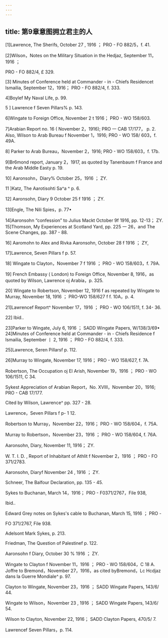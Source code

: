 ```yaml
---
---
---
```

title: 第9章意图拥立君主的人
---




[1]Lawrence, The Sherifs, October 27 , 1916 ； PRO - FO 882/5，f. 41.

[2]Wilson，Notes on the Military Situation in the Hedjaz, September 11，1916 ；

PRO - FO 882/4, £ 329.

[3] Minutes of Conference held at Commander - in - Chiefs Residencet Ismailia, September 12，1916； PRO - FO 882/4, f. 333.

4]Boylef My Naval Life, p. 99.

5 ] Lawrence f Seven Pillars% p. 143.

6]Wingate to Foreign Office, November 2 t 1916； PRO - WO 158/603.

7]Arabian Report no. 16 ( November 2，1916); PRO 一 CAB 17/177， p. 2. Also, Wilson to Arab Bureau f November 1，1916; PRO - WO 158/ 603，f. 49A.

8] Parker to Arab Bureau，November 2，1916; PRO - WO 158/603，f. 17b.

9]Br6mond report, January 2，1917, as quoted by Tanenbaum f France and the Arab Middle Easty p. 19.

10] Aaronsohn，Diary% October 25，1916 ； ZY.

11 ]Katz, The Aarotisohti Sa^a ^ p. 6.

12] Aaronsohn, Diary 9 October 25 f 1916 ； ZY.

13]Engle, The Nili Spies，p. 77•

14]Aaronsohn “confession” to Julius Mackt October 9f 1916, pp. 12-13； ZY. 15]Thomson, My Experiences at Scotland Yard, pp. 225 一 26，and The Scene Changes, pp. 387 - 88.

16] Aaromohn to Alex and Rivka Aaronsohn, October 28 f 1916 ； ZY,

17]Lawrence, Seven Pillars f p. 57.

18] Wingate to Clayton，November 7 f 1916 ； PRO - WO 158/603，f. 79A.

19] French Embassy ( London) to Foreign Office, November 8, 1916，as quoted by Wilson, Lawrence oj Arabia，p. 325.

20] Wingate to Robertson, November 12, 1916 f as repeated by Wingate to Murray, November 18, 1916 ； PRO-WO 158/627 f f. 10A，p. 4.

21]Lawrencef Report^ November 17，1916 ； PRO - WO 106/1511, f. 34- 36.

22] Ibid..

23]Parker to Wingate, July 6, 1916 ； SADD Wingate Papers, W/138/3/69• 24]Minutes of Conference held at Commander - in - Chiefs Residence f Ismailia, September 丨 2, 1916 ； PRO - FO 882/4, f. 333.

25]Lawrence, Seren Pillarsf p. 112.

26]Murray to Wingate, November 17, 1916； PRO - WO 158/627, f. 7A.

Robertson, The Occupation oj El Arish, November 19，1916 ； PRO - WO 106/1511, C 34.

Sykest Appreciation of Arabian Report，No. XVIII，November 20，1916; PRO - CAB 17/177.

Cited by Wilson, Lawrence^ pp. 327 - 28.

Lawrence，Seven Pillars f p- 1 12.

Robertson to Murray，November 22，1916； PRO - WO 158/604，f. 75A.

Murray to Robertson，November 23，1916 ； PRO - WO 158/604, f. 76A.

Aaronsohn, Diary, November 11, 1916； ZY.

W. T. I. D. , Report of Inhabitant of Athlit f November 2，1916 ； PRO - FO 371/2783.

Aaronsohn, Diaryf November 24 , 1916 ； ZY.

Schneer, The Balfour Declaration, pp. 135 - 45.

Sykes to Buchanan, March 14，1916； PRO - F0371/2767，File 938,

Ibid..

Edward Grey notes on Sykes's cable to Buchanan, March 15, 1916 ； PRO -

FO 371/2767, File 938.

Adelsont Mark Sykes, p. 213.

Friedman, The Question of Palestinef p. 122.

Aaronsohn f Diary, October 30 % 1916 ； ZY.

Wingate to Clayton f November 11，1916 ； PRO - WO 158/604，C 18 A. Joffre to Bremond，November 27，1916，as cited byBremond，Lc Hcdjaz dans la Guerre Mondiale^ p. 97.

Clayton to Wingate, November 23，1916 ； SADD Wingate Papers, 143/6/ 44.

Wingate to Wilson，November 23 , 1916 ； SADD Wingate Papers, 143/6/ 54.

Wilson to Clayton, November 22, 1916； SADD Clayton Papers, 470/5/ 7.

Lawrencef Seven Pillars，p. 114.